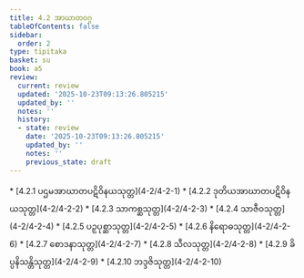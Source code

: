 ```yaml
---
title: 4.2 အာဃာတဝဂ္ဂ
tableOfContents: false
sidebar:
  order: 2
type: tipitaka
basket: su
book: a5
review:
  current: review
  updated: '2025-10-23T09:13:26.805215'
  updated_by: ''
  notes: ''
  history:
  - state: review
    date: '2025-10-23T09:13:26.805215'
    updated_by: ''
    notes: ''
    previous_state: draft
---
```



<ReviewStatus review={frontmatter.review} showDetails={true} />

<HypothesisAnnotation frontmatter={frontmatter} />

<DynamicBreadcrumb />



<TableOfContents book="a5" section="4.2">
* [4.2.1 ပဌမအာဃာတပဋိဝိနယသုတ္တ](4-2/4-2-1)
* [4.2.2 ဒုတိယအာဃာတပဋိဝိနယသုတ္တ](4-2/4-2-2)
* [4.2.3 သာကစ္ဆသုတ္တ](4-2/4-2-3)
* [4.2.4 သာဇီဝသုတ္တ](4-2/4-2-4)
* [4.2.5 ပဉှပုစ္ဆာသုတ္တ](4-2/4-2-5)
* [4.2.6 နိရောဓသုတ္တ](4-2/4-2-6)
* [4.2.7 စောဒနာသုတ္တ](4-2/4-2-7)
* [4.2.8 သီလသုတ္တ](4-2/4-2-8)
* [4.2.9 ခိပ္ပနိသန္တိသုတ္တ](4-2/4-2-9)
* [4.2.10 ဘဒ္ဒဇိသုတ္တ](4-2/4-2-10)
</TableOfContents>